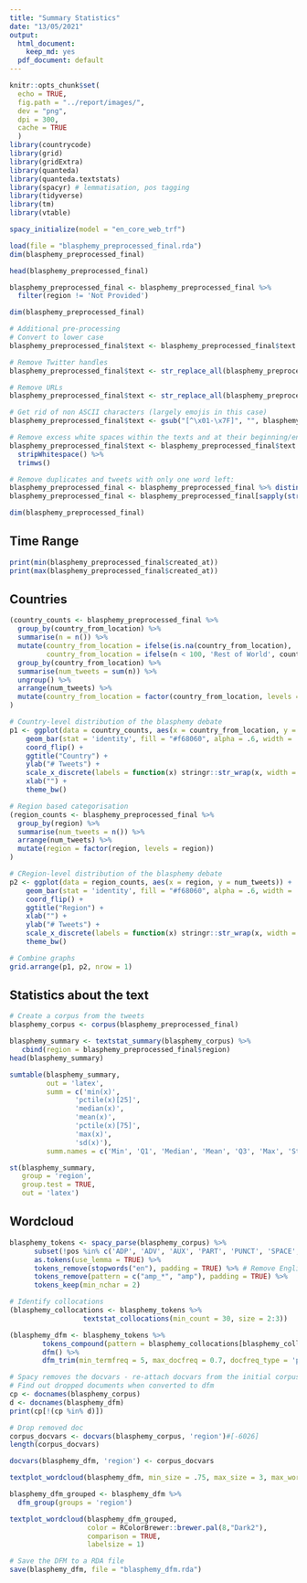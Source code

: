 ```yaml
---
title: "Summary Statistics"
date: "13/05/2021"
output:
  html_document:
    keep_md: yes
  pdf_document: default
---
```


```r
knitr::opts_chunk$set(
  echo = TRUE,
  fig.path = "../report/images/",
  dev = "png",
  dpi = 300,
  cache = TRUE 
  )
library(countrycode)
library(grid)
library(gridExtra)
library(quanteda)
library(quanteda.textstats)
library(spacyr) # lemmatisation, pos tagging
library(tidyverse)
library(tm)
library(vtable)

spacy_initialize(model = "en_core_web_trf")
```

```r
load(file = "blasphemy_preprocessed_final.rda")
dim(blasphemy_preprocessed_final)
```

```r
head(blasphemy_preprocessed_final)
```


```r
blasphemy_preprocessed_final <- blasphemy_preprocessed_final %>%
  filter(region != 'Not Provided')

dim(blasphemy_preprocessed_final)
```


```r
# Additional pre-processing
# Convert to lower case
blasphemy_preprocessed_final$text <- blasphemy_preprocessed_final$text %>% tolower()

# Remove Twitter handles
blasphemy_preprocessed_final$text <- str_replace_all(blasphemy_preprocessed_final$text, pattern = "[@]\\S+", replacement = "")

# Remove URLs
blasphemy_preprocessed_final$text <- str_replace_all(blasphemy_preprocessed_final$text, pattern = "(http|www)\\S+", replacement = "")

# Get rid of non ASCII characters (largely emojis in this case)
blasphemy_preprocessed_final$text <- gsub("[^\x01-\x7F]", "", blasphemy_preprocessed_final$text)

# Remove excess white spaces within the texts and at their beginning/end
blasphemy_preprocessed_final$text <- blasphemy_preprocessed_final$text %>% 
  stripWhitespace() %>% 
  trimws()

# Remove duplicates and tweets with only one word left:
blasphemy_preprocessed_final <- blasphemy_preprocessed_final %>% distinct(text, .keep_all = TRUE)
blasphemy_preprocessed_final <- blasphemy_preprocessed_final[sapply(strsplit(blasphemy_preprocessed_final$text, " "), length) > 1,]
```



```r
dim(blasphemy_preprocessed_final)
```

## Time Range

```r
print(min(blasphemy_preprocessed_final$created_at))
print(max(blasphemy_preprocessed_final$created_at))
```


## Countries

```r
(country_counts <- blasphemy_preprocessed_final %>%
  group_by(country_from_location) %>%
  summarise(n = n()) %>%
  mutate(country_from_location = ifelse(is.na(country_from_location), 'Not Provided', country_from_location),
         country_from_location = ifelse(n < 100, 'Rest of World', country_from_location)) %>%
  group_by(country_from_location) %>%
  summarise(num_tweets = sum(n)) %>%
  ungroup() %>%
  arrange(num_tweets) %>%
  mutate(country_from_location = factor(country_from_location, levels = country_from_location))
)
```

```r
# Country-level distribution of the blasphemy debate
p1 <- ggplot(data = country_counts, aes(x = country_from_location, y = num_tweets)) +
    geom_bar(stat = 'identity', fill = "#f68060", alpha = .6, width = .8) +
    coord_flip() +
    ggtitle("Country") +
    ylab("# Tweets") +
    scale_x_discrete(labels = function(x) stringr::str_wrap(x, width = 10)) +
    xlab("") +
    theme_bw()
```

```r
# Region based categorisation
(region_counts <- blasphemy_preprocessed_final %>%
  group_by(region) %>%
  summarise(num_tweets = n()) %>% 
  arrange(num_tweets) %>%
  mutate(region = factor(region, levels = region))
)
```


```r
# CRegion-level distribution of the blasphemy debate
p2 <- ggplot(data = region_counts, aes(x = region, y = num_tweets)) +
    geom_bar(stat = 'identity', fill = "#f68060", alpha = .6, width = .8) +
    coord_flip() +
    ggtitle("Region") +
    xlab("") +
    ylab("# Tweets") +
    scale_x_discrete(labels = function(x) stringr::str_wrap(x, width = 10)) +
    theme_bw()
```

```r
# Combine graphs
grid.arrange(p1, p2, nrow = 1)
```


## Statistics about the text

```r
# Create a corpus from the tweets 
blasphemy_corpus <- corpus(blasphemy_preprocessed_final)
```


```r
blasphemy_summary <- textstat_summary(blasphemy_corpus) %>%
   cbind(region = blasphemy_preprocessed_final$region)
head(blasphemy_summary)
```

```r
sumtable(blasphemy_summary, 
         out = 'latex',
         summ = c('min(x)',
                'pctile(x)[25]',
                'median(x)',
                'mean(x)',
                'pctile(x)[75]',
                'max(x)',
                'sd(x)'),
         summ.names = c('Min', 'Q1', 'Median', 'Mean', 'Q3', 'Max', 'Std.Dev'))
```

```r
st(blasphemy_summary, 
   group = 'region', 
   group.test = TRUE, 
   out = 'latex')
```


## Wordcloud


```r
blasphemy_tokens <- spacy_parse(blasphemy_corpus) %>% 
      subset(!pos %in% c('ADP', 'ADV', 'AUX', 'PART', 'PUNCT', 'SPACE', 'SYM', 'NUM')) %>%
      as.tokens(use_lemma = TRUE) %>%
      tokens_remove(stopwords("en"), padding = TRUE) %>% # Remove English stopwords
      tokens_remove(pattern = c("amp_*", "amp"), padding = TRUE) %>% 
      tokens_keep(min_nchar = 2)
```


```r
# Identify collocations
(blasphemy_collocations <- blasphemy_tokens %>% 
                  textstat_collocations(min_count = 30, size = 2:3))
```

```r
(blasphemy_dfm <- blasphemy_tokens %>%
        tokens_compound(pattern = blasphemy_collocations[blasphemy_collocations$z > 15]) %>%
        dfm() %>%
        dfm_trim(min_termfreq = 5, max_docfreq = 0.7, docfreq_type = 'prop'))
```


```r
# Spacy removes the docvars - re-attach docvars from the initial corpus
# Find out dropped documents when converted to dfm
cp <- docnames(blasphemy_corpus)
d <- docnames(blasphemy_dfm)
print(cp[!(cp %in% d)])
```


```r
# Drop removed doc
corpus_docvars <- docvars(blasphemy_corpus, 'region')#[-6026]
length(corpus_docvars)
```

```r
docvars(blasphemy_dfm, 'region') <- corpus_docvars
```



```r
textplot_wordcloud(blasphemy_dfm, min_size = .75, max_size = 3, max_words = 50)
```

```r
blasphemy_dfm_grouped <- blasphemy_dfm %>%
  dfm_group(groups = 'region')

textplot_wordcloud(blasphemy_dfm_grouped,
                   color = RColorBrewer::brewer.pal(8,"Dark2"),
                   comparison = TRUE, 
                   labelsize = 1)
```



```r
# Save the DFM to a RDA file
save(blasphemy_dfm, file = "blasphemy_dfm.rda")
```


